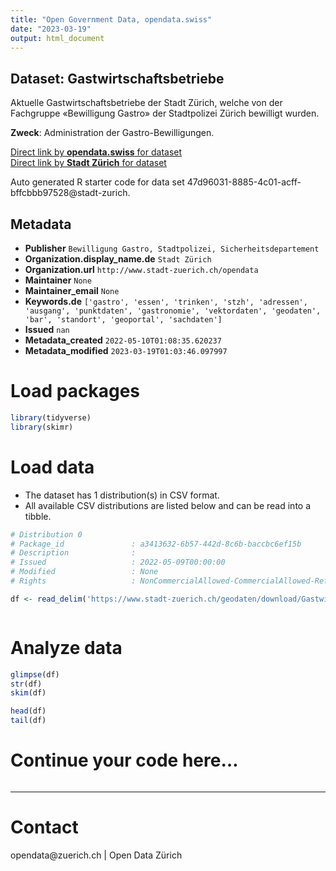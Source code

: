 ```yaml
---
title: "Open Government Data, opendata.swiss"
date: "2023-03-19"
output: html_document
---
```


## Dataset: Gastwirtschaftsbetriebe

Aktuelle Gastwirtschaftsbetriebe der Stadt Zürich, welche von der Fachgruppe «Bewilligung Gastro» der Stadtpolizei Zürich bewilligt wurden.

**Zweck**: Administration der Gastro-Bewilligungen.

[Direct link by **opendata.swiss** for dataset](https://opendata.swiss/de/dataset/gastwirtschaftsbetriebe)<br>
[Direct link by **Stadt Zürich** for dataset](https://data.stadt-zuerich.ch/dataset/geo_gastwirtschaftsbetriebe)

Auto generated R starter code for data set 47d96031-8885-4c01-acff-bffcbbb97528@stadt-zurich.

## Metadata

- **Publisher** `Bewilligung Gastro, Stadtpolizei, Sicherheitsdepartement`
- **Organization.display_name.de** `Stadt Zürich`
- **Organization.url** `http://www.stadt-zuerich.ch/opendata`
- **Maintainer** `None`
- **Maintainer_email** `None`
- **Keywords.de** `['gastro', 'essen', 'trinken', 'stzh', 'adressen', 'ausgang', 'punktdaten', 'gastronomie', 'vektordaten', 'geodaten', 'bar', 'standort', 'geoportal', 'sachdaten']`
- **Issued** `nan`
- **Metadata_created** `2022-05-10T01:08:35.620237`
- **Metadata_modified** `2023-03-19T01:03:46.097997`


# Load packages

```r

library(tidyverse)
library(skimr)

```

# Load data

-   The dataset has 1 distribution(s) in CSV format.
-   All available CSV distributions are listed below and can be read into a tibble.

```r

# Distribution 0
# Package_id               : a3413632-6b57-442d-8c6b-baccbc6ef15b
# Description              : 
# Issued                   : 2022-05-09T00:00:00
# Modified                 : None
# Rights                   : NonCommercialAllowed-CommercialAllowed-ReferenceNotRequired

df <- read_delim('https://www.stadt-zuerich.ch/geodaten/download/Gastwirtschaftsbetriebe?format=10008')



```

# Analyze data

```r

glimpse(df)
str(df)
skim(df)

head(df)
tail(df)

```

# Continue your code here...

```r

```

------------------------------------------------------------------------

# Contact

opendata@zuerich.ch | Open Data Zürich
